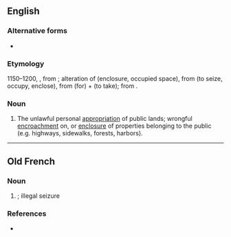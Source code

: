 ==English==

===Alternative forms===
* {{l|en|pourpresture}} {{qualifier|rare}}

===Etymology===
1150–1200, {{etyl|enm|en}}, from {{etyl|xno|en}}; alteration of {{etyl|fro|en}} {{m|fro|porpresure}} (enclosure, occupied space), from {{m|fro|porprendre}} (to seize, occupy, enclose), from {{m|fro|por-}} (for) + {{m|fro|prendre}} (to take); from {{etyl|la|en}} {{m|la|prehendere}}.

===Noun===
{{en-noun|~}}

# The unlawful personal [[appropriation]] of public lands; wrongful [[encroachment]] on, or [[enclosure]] of properties belonging to the public (e.g. highways, sidewalks, forests, harbors).

----

==Old French==

===Noun===
{{fro-noun|f}}

# {{lb|fro|Anglo-Norman}} {{l|en|purpresture}}; illegal seizure

===References===
* {{R:Anglo-Norman On-Line Hub}}